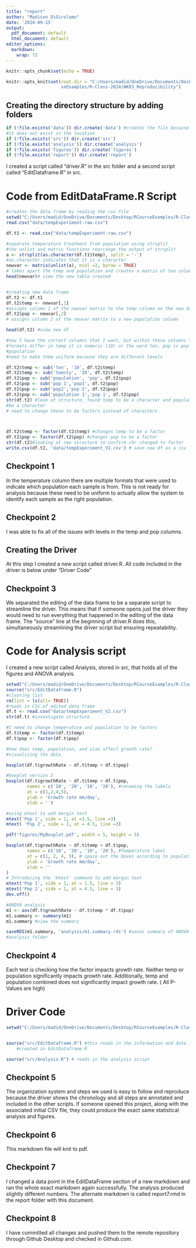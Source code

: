 ```yaml
---
title: "report"
author: "Madison DiGirolamo"
date: '2024-09-15'
output:
  pdf_document: default
  html_document: default
editor_options:
  markdown:
    wrap: 72
---
```


```r
knitr::opts_chunk$set(echo = TRUE)

knitr::opts_knit$set(root.dir = "C:/Users/madid/OneDrive/Documents/Desktop/RCour
                     seExamples/R-Class-2024/WK03_Reproducibility")
```

## Creating the directory structure by adding folders

```r
if (!file.exists('data')) dir.create('data') #creates the file because 
#it does not exist in the location
if (!file.exists('src')) dir.create('src')
if (!file.exists('analysis')) dir.create('analysis')
if (!file.exists('figures')) dir.create('figures')
if (!file.exists('report')) dir.create('report')
```

I created a script called "driver.R" in the src folder and a second
script called "EditDataframe.R" in src.

# Code from EditDataFrame.R Script

```r
#creates the data frame by reading the csv file
setwd("C:/Users/madid/OneDrive/Documents/Desktop/RCourseExamples/R-Class-2024/WK03_Reproducibility")
read.csv("data/tempExperiment-raw.csv")

df.t1 <- read.csv("data/tempExperiment-raw.csv")

#separate temperature treatment from population using strsplit
#the unlist and matrix functions rearrange the output of strsplit
a <- strsplit(as.character(df.t1$temp), split = '-') 
#as.character indicates that it is a character
newvar <- matrix(unlist(a), ncol =2, byrow = TRUE) 
# takes apart the temp and population and creates a matrix of two colums
head(newvar)# view the new table created


#creating new data frame
df.t2 <- df.t1
df.t2$temp <- newvar[,1]
#assigns column 1 of the newvar matrix to the temp column on the new data frame
df.t2$pop <- newvar[,2]
# assigns column 2 of the newvar matrix to a new population column

head(df.t2) #view new df

#now I have the correct columns that I want, but within those columns the
#formats differ in temp it is numeric (10) or the word ten, pop is pop or
#population
#need to make them uniform because they are different levels

df.t2$temp <- sub('ten', '10', df.t2$temp)
df.t2$temp <- sub('twenty', '20', df.t2$temp)
df.t2$pop <- sub('population', 'pop', df.t2$pop)
df.t2$pop <- sub('pop 1','pop1', df.t2$pop)
df.t2$pop <- sub('pop2','pop 2', df.t2$pop)
df.t2$pop <- sub('population 1','pop 1', df.t2$pop)
str(df.t2) #look at structure, found temp to be a character and population to 
#be a character
# need to change these to be factors instead of characters 



df.t2$temp <- factor(df.t2$temp) #changes temp to be a factor
df.t2$pop <- factor(df.t2$pop) #changes pop to be a factor
str(df.t2)#looking at new structure to confirm chr changed to factor
write.csv(df.t2, 'data/tempExperiment_V2.csv') # save new df as a csv


```

## Checkpoint 1

In the temperature column there are multiple formats that were used to
indicate which population each sample is from. This is not ready for
analysis because these need to be uniform to actually allow the system
to identify each sample as the right population.

## Checkpoint 2

I was able to fix all of the issues with levels in the temp and pop
columns.

## Creating the Driver

At this step I created a new script called driver.R. All code included
in the driver is below under "Driver Code"

## Checkpoint 3

We separated the editing of the data frame to be a separate script to
streamline the driver. This means that if someone opens just the driver
they would need to run everything that happened in the editing of the
data frame. The "source" line at the beginning of driver.R does this,
simultaneously streamlining the driver script but ensuring
repeatability.

# Code for Analysis script

I created a new script called Analysis, stored in src, that holds all of
the figures and ANOVA analysis.

```r

setwd("C:/Users/madid/OneDrive/Documents/Desktop/RCourseExamples/R-Class-2024/WK03_Reproducibility")
source("src/EditDataframe.R")
#clearing list
rm(list = ls(all= TRUE))
#reads in CSV of edited data frame
df.t <- read.csv("data/tempExperiment_V2.csv")
str(df.t) #investigate structure

#I need to change temperature and population to be factors
df.t$temp <- factor(df.t$temp)
df.t$pop <- factor(df.t$pop)

#how does temp, population, and size affect growth rate?
#visualizing the data

boxplot(df.t$growthRate ~ df.t$temp + df.t$pop) 

#boxplot version 2
boxplot(df.t$growthRate ~ df.t$temp + df.t$pop,
        names = c('10', '20', '10', '20'), #renaming the labels
        at = c(1,2,4,5),
        ylab = 'Growth rate mm/day',
        xlab = '')

#using mtext to add margin text
mtext('Pop 1', side = 1, at =1.5, line =3)
mtext( 'Pop 2', side = 1, at = 4.5, line =3)

pdf('figures/MyBoxplot.pdf', width = 5, height = 5)

boxplot(df.t$growthRate ~ df.t$temp + df.t$pop,
        names = c('10', '20', '10', '20'), #Temperature label
        at = c(1, 2, 4, 5), # space out the boxes according to population
        ylab = 'Growth rate mm/day',
        xlab = ''
)
# Introducing the 'mtext' command to add margin text
mtext('Pop 1', side = 1, at = 1.5, line = 3)
mtext('Pop 2', side = 1, at = 4.5, line = 3)
dev.off()

#ANOVA analysis
m1 <- aov(df.t$growthRate ~ df.t$temp * df.t$pop)
m1.summary <- summary(m1)
m1.summary #view the summary

saveRDS(m1.summary, 'analysis/m1.summary.rds') #saves summary of ANOVA test to 
#analysis folder


```

## Checkpoint 4

Each test is checking how the factor impacts growth rate. Neither temp
or population significantly impacts growth rate. Additionally, temp and
population combined does not significantly impact growth rate. ( All
P-Values are high)

# Driver Code

```r
setwd("C:/Users/madid/OneDrive/Documents/Desktop/RCourseExamples/R-Class-2024/WK03_Reproducibility")


source("src/EditDataframe.R") #this reads in the information and data frames 
    #created in EditDataframe.R

source("src/Analysis.R") # reads in the analysis script


```

## Checkpoint 5

The organization system and steps we used is easy to follow and
reproduce because the driver shows the chronology and all steps are
annotated and included in the other scripts. If someone opened this
project, along with the associated initial CSV file, they could produce
the exact same statistical analysis and figures.

## Checkpoint 6

This markdown file will knit to pdf.

## Checkpoint 7

I changed a data point in the EditDataFrame section of a new markdown and ran
the whole exact markdown again successfully. The analysis produced slightly 
different numbers. The alternate markdown is called report7.rmd in the report 
folder with this document. 


## Checkpoint 8

I have committed all changes and pushed them to the remote repository through
Github Desktop and checked in Github.com.
